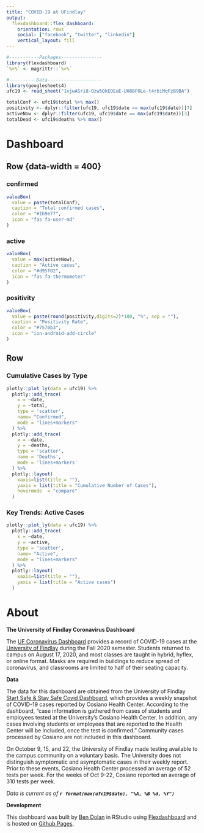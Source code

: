 ```yaml
---
title: "COVID-19 at UFindlay"
output: 
  flexdashboard::flex_dashboard:
    orientation: rows
    social: ["facebook", "twitter", "linkedin"]
    vertical_layout: fill
---
```


```r
#-----------Packages---------------
library(flexdashboard)
`%>%` <- magrittr::`%>%`

#----------Data--------------------
library(googlesheets4)
ufc19 <- read_sheet("1xjwASri8-Ozw5QkEOEuE-UH8BFOLe-t4rbiMqFzB9BA")

totalConf <- ufc19$total %>% max()
positivity <- dplyr::filter(ufc19, ufc19$date == max(ufc19$date))[7]
activeNow <- dplyr::filter(ufc19, ufc19$date == max(ufc19$date))[3]
totalDead <- ufc19$deaths %>% max()

```

Dashboard
=======================================================================

Row {data-width = 400}
-----------------------------------------------------------------------

### confirmed {.value-box}

```r
valueBox(
  value = paste(totalConf),
  caption = "Total confirmed cases",
  color = "#1b9e77",
  icon = "fas fa-user-md"
)
```

### active {.value-box}

```r
valueBox(
  value = max(activeNow),
  caption = "Active cases",
  color = "#d95f02",
  icon = "fas fa-thermometer"
)
```

### positivity {.value-box}

```r
valueBox(
  value = paste(round(positivity,digits=2)*100, "%", sep = ""),
  caption = "Positivity Rate",
  color = "#7570b3",
  icon = "ion-android-add-circle"
)

```


Row 
-----------------------------------------------------------------------

### **Cumulative Cases by Type**

```r
plotly::plot_ly(data = ufc19) %>%
  plotly::add_trace(
    x = ~date, 
    y = ~total, 
    type = 'scatter', 
    name= "Confirmed", 
    mode = "lines+markers"
  ) %>%
  plotly::add_trace(
    x = ~date,
    y = ~deaths, 
    type = 'scatter',
    name = 'Deaths', 
    mode = 'lines+markers'
  ) %>%
  plotly::layout(
    xaxis=list(title = ""),
    yaxis = list(title = "Cumulative Number of Cases"),
    hovermode  = "compare"
  )
```


### **Key Trends:** Active Cases

```r

plotly::plot_ly(data = ufc19) %>%
  plotly::add_trace(
    x = ~date, 
    y = ~active, 
    type = 'scatter', 
    name= "Active", 
    mode = "lines+markers"
  ) %>%
  plotly::layout(
    xaxis=list(title = ""),
    yaxis = list(title = "Active cases")
  )
```

About
=======================================================================

**The University of Findlay Coronavirus Dashboard** 

The [UF Coronavirus Dashboard](https://bioben20.github.io/findlay_coviddash) provides a record of COVID-19 cases at the [University of Findlay](https://www.findlay.edu/) during the Fall 2020 semester. Students returned to campus on August 17, 2020, and most classes are taught in hybrid, hyflex, or online format. Masks are required in buildings to reduce spread of coronavirus, and classrooms are limited to half of their seating capacity.

**Data**

The data for this dashboard are obtained from the University of Findlay [Start Safe & Stay Safe Covid Dashboard](https://www.findlay.edu/oiler-start-safe-and-stay-safe/covid-dashboard), which provides a weekly snapshot of COVID-19 cases reported by Cosiano Health Center. According to the dashboard, "case information is gathered from cases of students and employees tested at the University's Cosiano Health Center. In addition, any cases involving students or employees that are reported to the Health Center will be included, once the test is confirmed." Community cases processed by Cosiano are not included in this dashboard.

On October 9, 15, and 22, the University of Findlay made testing available to the campus community on a voluntary basis. The University does not distinguish symptomatic and asymptomatic cases in their weekly report. Prior to these events, Cosiano Health Center processed an average of 52 tests per week. For the weeks of Oct 9-22, Cosiano reported an average of 310 tests per week.

*Data is current as of **`r format(max(ufc19$date), "%A, %B %d, %Y")`***

**Development**

This dashboard was built by [Ben Dolan](https://www.biologyben.com/) in RStudio using [Flexdashboard](http://rmarkdown.rstudio.com/flexdashboard/) and is hosted on [Github Pages](https://pages.github.com/).